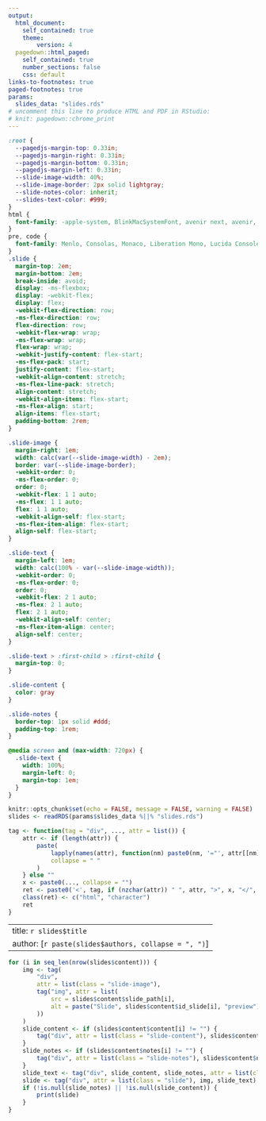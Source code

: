 ```yaml
---
output:
  html_document: 
    self_contained: true
    theme:
        version: 4
  pagedown::html_paged:
    self_contained: true
    number_sections: false
    css: default
links-to-footnotes: true
paged-footnotes: true
params:
  slides_data: "slides.rds"
# uncomment this line to produce HTML and PDF in RStudio:
# knit: pagedown::chrome_print
---
```


```css
:root {
  --pagedjs-margin-top: 0.33in;
  --pagedjs-margin-right: 0.33in;
  --pagedjs-margin-bottom: 0.33in;
  --pagedjs-margin-left: 0.33in;
  --slide-image-width: 40%;
  --slide-image-border: 2px solid lightgray;
  --slide-notes-color: inherit;
  --slides-text-color: #999;
}
html {
  font-family: -apple-system, BlinkMacSystemFont, avenir next, avenir, segoe ui, helvetica neue, helvetica, Ubuntu, roboto, noto, arial, sans-serif;
}
pre, code {
  font-family: Menlo, Consolas, Monaco, Liberation Mono, Lucida Console, monospace;
}
.slide {
  margin-top: 2em;
  margin-bottom: 2em;
  break-inside: avoid;
  display: -ms-flexbox;
  display: -webkit-flex;
  display: flex;
  -webkit-flex-direction: row;
  -ms-flex-direction: row;
  flex-direction: row;
  -webkit-flex-wrap: wrap;
  -ms-flex-wrap: wrap;
  flex-wrap: wrap;
  -webkit-justify-content: flex-start;
  -ms-flex-pack: start;
  justify-content: flex-start;
  -webkit-align-content: stretch;
  -ms-flex-line-pack: stretch;
  align-content: stretch;
  -webkit-align-items: flex-start;
  -ms-flex-align: start;
  align-items: flex-start;
  padding-bottom: 2rem;
}

.slide-image {
  margin-right: 1em;
  width: calc(var(--slide-image-width) - 2em);
  border: var(--slide-image-border);
  -webkit-order: 0;
  -ms-flex-order: 0;
  order: 0;
  -webkit-flex: 1 1 auto;
  -ms-flex: 1 1 auto;
  flex: 1 1 auto;
  -webkit-align-self: flex-start;
  -ms-flex-item-align: flex-start;
  align-self: flex-start;
}

.slide-text {
  margin-left: 1em;
  width: calc(100% - var(--slide-image-width));
  -webkit-order: 0;
  -ms-flex-order: 0;
  order: 0;
  -webkit-flex: 2 1 auto;
  -ms-flex: 2 1 auto;
  flex: 2 1 auto;
  -webkit-align-self: center;
  -ms-flex-item-align: center;
  align-self: center;
}

.slide-text > :first-child > :first-child {
  margin-top: 0;
}

.slide-content {
  color: gray
}

.slide-notes {
  border-top: 1px solid #ddd;
  padding-top: 1rem;
}

@media screen and (max-width: 720px) {
  .slide-text {
    width: 100%;
    margin-left: 0;
    margin-top: 1em;
  }
}
```

```r
knitr::opts_chunk$set(echo = FALSE, message = FALSE, warning = FALSE)
slides <- readRDS(params$slides_data %||% "slides.rds")

tag <- function(tag = "div", ..., attr = list()) {
    attr <- if (length(attr)) {
        paste(
            lapply(names(attr), function(nm) paste0(nm, '="', attr[[nm]], '"')),
            collapse = " "
        )
    } else ""
    x <- paste0(..., collapse = "")
    ret <- paste0('<', tag, if (nzchar(attr)) " ", attr, ">", x, "</", tag, ">")
    class(ret) <- c("html", "character")
    ret
}
```

---
title: `r slides$title`
author: [`r paste(slides$authors, collapse = ", ")`]
---

<div class="presenter-notes">

```r
for (i in seq_len(nrow(slides$content))) {
    img <- tag(
        "div",
        attr = list(class = "slide-image"), 
        tag("img", attr = list(
            src = slides$content$slide_path[i],
            alt = paste("Slide", slides$content$id_slide[i], "preview")
        ))
    )
    slide_content <- if (slides$content$content[i] != "") {
        tag("div", attr = list(class = "slide-content"), slides$content$content[i])
    }
    slide_notes <- if (slides$content$notes[i] != "") {
        tag("div", attr = list(class = "slide-notes"), slides$content$notes[i])
    }
    slide_text <- tag("div", slide_content, slide_notes, attr = list(class = "slide-text", "data-external" = "1"))
    slide <- tag("div", attr = list(class = "slide"), img, slide_text)
    if (!is.null(slide_notes) || !is.null(slide_content)) {
        print(slide)
    }
}
```

</div>
